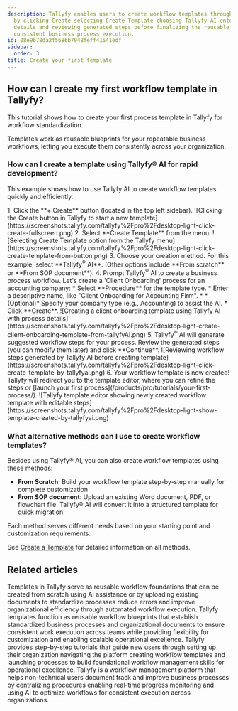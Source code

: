 ```yaml
---
description: Tallyfy enables users to create workflow templates through AI assistance
  by clicking Create selecting Create Template choosing Tallyfy AI entering process
  details and reviewing generated steps before finalizing the reusable blueprint for
  consistent business process execution.
id: 08e9b78da2f5686b7948feff41541edf
sidebar:
  order: 3
title: Create your first template
---
```



## How can I create my first workflow template in Tallyfy?

This tutorial shows how to create your first process template in Tallyfy for workflow standardization.

Templates work as reusable blueprints for your repeatable business workflows, letting you execute them consistently across your organization.

### How can I create a template using Tallyfy® AI for rapid development?

This example shows how to use Tallyfy AI to create workflow templates quickly and efficiently.

<Steps>
1.  Click the **+ Create** button (located in the top left sidebar).
    ![Clicking the Create button in Tallyfy to start a new template](https://screenshots.tallyfy.com/tallyfy%2Fpro%2Fdesktop-light-click-create-fullscreen.png)
2.  Select **Create Template** from the menu.
    ![Selecting Create Template option from the Tallyfy menu](https://screenshots.tallyfy.com/tallyfy%2Fpro%2Fdesktop-light-click-create-template-from-button.png)
3.  Choose your creation method. For this example, select **Tallyfy<sup>®</sup> AI**. (Other options include **From scratch** or **From SOP document**).
4.  Prompt Tallyfy<sup>®</sup> AI to create a business process workflow. Let's create a 'Client Onboarding' process for an accounting company:
    *   Select **Procedure** for the template type.
    *   Enter a descriptive name, like "Client Onboarding for Accounting Firm".
    *   *(Optional)* Specify your company type (e.g., Accounting) to assist the AI.
    *   Click **Create**.
        ![Creating a client onboarding template using Tallyfy AI with process details](https://screenshots.tallyfy.com/tallyfy%2Fpro%2Fdesktop-light-create-client-onboarding-template-from-tallyfyAI.png)
5.  Tallyfy<sup>®</sup> AI will generate suggested workflow steps for your process. Review the generated steps (you can modify them later) and click **Continue**.
    ![Reviewing workflow steps generated by Tallyfy AI before creating template](https://screenshots.tallyfy.com/tallyfy%2Fpro%2Fdesktop-light-click-create-template-by-tallyfyai.png)
6.  Your workflow template is now created! Tallyfy will redirect you to the template editor, where you can refine the steps or [launch your first process](/products/pro/tutorials/your-first-process/).
    ![Tallyfy template editor showing newly created workflow template with editable steps](https://screenshots.tallyfy.com/tallyfy%2Fpro%2Fdesktop-light-show-template-created-by-tallyfyai.png)
</Steps>

### What alternative methods can I use to create workflow templates?

Besides using Tallyfy® AI, you can also create workflow templates using these methods:

*   **From Scratch**: Build your workflow template step-by-step manually for complete customization
*   **From SOP document**: Upload an existing Word document, PDF, or flowchart file. Tallyfy® AI will convert it into a structured template for quick migration

Each method serves different needs based on your starting point and customization requirements.

See [Create a Template](/products/pro/documenting/templates/create-template/) for detailed information on all methods.


## Related articles
<CardGrid>
<LinkTitleCard header="<b>Templates > How to create templates in Tallyfy</b>" href="/products/pro/documenting/templates/create-template/" > Templates in Tallyfy serve as reusable workflow foundations that can be created from scratch using AI assistance or by uploading existing documents to standardize processes reduce errors and improve organizational efficiency through automated workflow execution. </LinkTitleCard>
<LinkTitleCard header="<b>Documenting > Templates</b>" href="/products/pro/documenting/templates/" > Tallyfy templates function as reusable workflow blueprints that establish standardized business processes and organizational documents to ensure consistent work execution across teams while providing flexibility for customization and enabling scalable operational excellence. </LinkTitleCard>
<LinkTitleCard header="<b>Pro > Getting started</b>" href="/products/pro/tutorials/" > Tallyfy provides step-by-step tutorials that guide new users through setting up their organization navigating the platform creating workflow templates and launching processes to build foundational workflow management skills for operational excellence. </LinkTitleCard>
<LinkTitleCard header="<b>Introduction</b>" href="/products/pro/" > Tallyfy is a workflow management platform that helps non-technical users document track and improve business processes by centralizing procedures enabling real-time progress monitoring and using AI to optimize workflows for consistent execution across organizations. </LinkTitleCard>
</CardGrid>